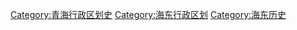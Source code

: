 [[Category:青海行政区划史|Category:青海行政区划史]]
[[Category:海东行政区划|Category:海东行政区划]]
[[Category:海东历史|Category:海东历史]]